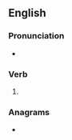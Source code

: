 ==English==

===Pronunciation===
* {{IPA|/bluːd/|lang=en}}

===Verb===
{{head|en|verb form}}

# {{en-past of|blue}}

===Anagrams===
* {{anagrams|en|lubed}}